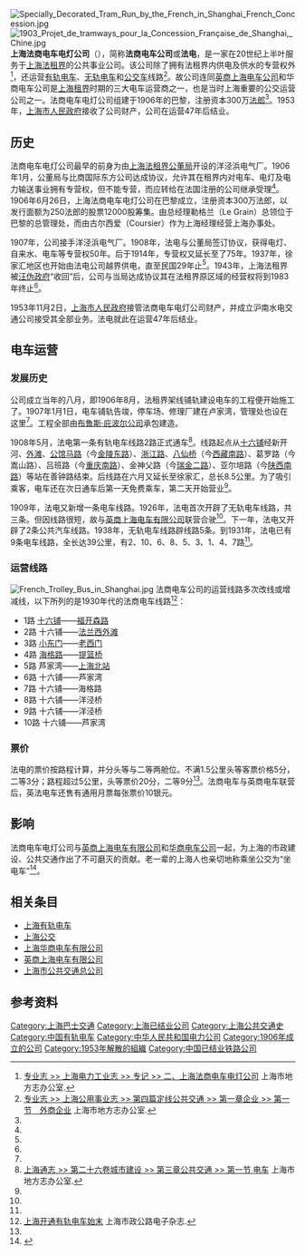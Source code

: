 {{Infobox Company
| company_name = 上海法商电车电灯公司
| company_name_en = Compagnie Française de Tramways et d'Éclairage Électrique de Changhaï
| company_logo = [[File:HQ_of_the_French_Tram_Runner_in_Shanghai_French_Concession.jpg|200px]]<br />1930年代初位于卢家湾的法电营业办事处
| company_type = 公共事业公司
| foundation = 1906年
| defunct = {{end date|1953}}
| location = {{FRA}}[[巴黎|巴黎]]<br>{{ROC}}[[上海法租界|上海法租界]][[重庆南路_(上海)|吕班路]]卢家湾（营业办事处）
| telephone_no = 
| key_people = 
| industry = 公共事业
| products = [[电力|电力]]、[[自来水|自来水]]、[[电车|电车]]、[[公交车|公交车]]
| revenue = 
| operating_income = 
| profit = 
| earnings_per_share = 
| num_employees =
| parent =
| subsid = 
| company_slogan = 
| homepage = 
| footnotes =
}}
[[File:Specially_Decorated_Tram_Run_by_the_French_in_Shanghai_French_Concession.jpg|thumb]]
[[File:1903_Projet_de_tramways_pour_la_Concession_Française_de_Shanghai,_Chine.jpg|thumb]]
'''上海法商电车电灯公司'''（'''{{Lang-fr|Compagnie Française de Tramways et d'Éclairage Électrique de Changhaï}}'''），简称'''法商电车公司'''或'''法电'''，是一家在20世纪上半叶服务于[[上海法租界|上海法租界]]的公共事业公司。该公司除了拥有法租界内供电及供水的专营权外<ref name="电">[http://www.shtong.gov.cn/newsite/node2/node2245/node4441/node58160/node59658/index.html 专业志 >> 上海电力工业志 >> 专记 >> 二、上海法商电车电灯公司] {{Wayback|url=http://www.shtong.gov.cn/newsite/node2/node2245/node4441/node58160/node59658/index.html |date=20170227174813 }} 上海市地方志办公室.</ref>，还运营[[有轨电车|有轨电车]]、[[无轨电车|无轨电车]]和[[公交车|公交车]]线路<ref name="外商企业">[http://www.shtong.gov.cn/newsite/node2/node2245/node4516/node55031/node55106/node55122/userobject1ai42382.html 专业志 >> 上海公用事业志 >> 第四篇定线公共交通 >> 第一章企业 >> 第一节　外商企业] {{Wayback|url=http://www.shtong.gov.cn/newsite/node2/node2245/node4516/node55031/node55106/node55122/userobject1ai42382.html |date=20200421084428 }} 上海市地方志办公室.</ref>。故公司连同[[英商上海电车有限公司|英商上海电车公司]]和华商电车公司是[[上海租界|上海租界]]时期的三大电车运营商之一，也是当时上海重要的公交运营公司之一。法商电车电灯公司组建于1906年的巴黎，注册资本300万[[法郎|法郎]]<ref name="电"/>。1953年，[[上海市人民政府|上海市人民政府]]接收了公司财产，公司在运营47年后结业。

==历史==
法商电车电灯公司最早的前身为由[[上海法租界公董局|上海法租界公董局]]开设的洋泾浜电气厂。1906年1月，公董局与比商国际东方公司达成协议，允许其在租界内对电车、电灯及电力输送事业拥有专营权，但不能专营，而应转给在法国注册的公司继承受理<ref name="电"/>。1906年6月26日，上海法商电车电灯公司在巴黎成立，注册资本300万法郎，以发行面额为250法郎的股票12000股筹集。由总经理勒格兰（Le Grain）总领位于巴黎的总管理处，而由古尔西爱（Coursier）作为上海经理经营上海办事处。

1907年，公司接手洋泾浜电气厂。1908年，法电与公董局签订协议，获得电灯、自来水、电车等专营权50年。后于1914年，专营权又延长至了75年。1937年，徐家汇地区也开始由法电公司越界供电，直至民国29年止<ref name="电"/>。1943年，上海法租界被[[汪伪政府|汪伪政府]]“收回”后，公司与当局达成协议其在法租界原区域的经营权将到1983年终止<ref name="电"/>。

1953年11月2日，[[上海市人民政府|上海市人民政府]]接管法商电车电灯公司财产，并成立沪南水电交通公司接受其全部业务。法电就此在运营47年后结业。

==电车运营==
===发展历史===
公司成立当年的八月，即1906年8月，法租界架线铺轨建设电车的工程便开始施工了。1907年1月1日，电车铺轨告竣，停车场、修理厂建在卢家湾，管理处也设在这里<ref name="外商企业"/>。工程全部由[[布鲁斯·庇波尔公司|布鲁斯·庇波尔公司]]承包建造。

1908年5月，法电第一条有轨电车线路2路正式通车<ref name="电车">[http://www.shtong.gov.cn/newsite/node2/node2247/node4584/node79519/node79541/userobject1ai103944.html 上海通志 >> 第二十六卷城市建设 >> 第三章公共交通 >> 第一节 电车] {{Wayback|url=http://www.shtong.gov.cn/newsite/node2/node2247/node4584/node79519/node79541/userobject1ai103944.html |date=20131202020750 }} 上海市地方志办公室.</ref>。线路起点从[[十六铺|十六铺]]经新开河、[[外滩|外滩]]、[[公馆马路|公馆马路]]（今[[金陵东路|金陵东路]]）、[[浙江中路|浙江路]]、[[八仙桥|八仙桥]]（今[[西藏南路|西藏南路]]）、葛罗路（今嵩山路）、吕班路（今[[重庆南路_(上海)|重庆南路]]）、金神父路（今[[瑞金二路|瑞金二路]]）、亚尔培路（今[[陕西南路_(上海)|陕西南路]]）等站在善钟路结束。后线路在六月又延长至徐家汇，总长8.5公里。为了吸引乘客，电车还在次日通车后第一天免费乘车，第二天开始营业<ref name="电车"/>。

1909年，法电又新增一条电车线路。1926年，法电首次开辟了无轨电车线路，共三条。但因线路很短，故与[[英商上海电车有限公司|英商上海电车有限公司]]联营合驶<ref name="外商企业"/>。下一年，法电又开辟了2条公共汽车线路。1938年，无轨电车线路辟线路5条。到1931年，法电已有9条电车线路，全长达39公里，有2、10、6、8、5、3、1、4、7路<ref name="电车"/>。

===运营线路===
[[File:French_Trolley_Bus_in_Shanghai.jpg|thumb]]
法商电车公司的运营线路多次改线或增减线，以下所列的是1930年代的法商电车线路<ref>[http://www.shsz.org.cn/book/shownews.asp?num=szzz-2011814143142 上海开通有轨电车始末] {{Wayback|url=http://www.shsz.org.cn/book/shownews.asp?num=szzz-2011814143142 |date=20190510192029 }} 上海市政公路电子杂志.</ref>：
*1路 [[十六铺|十六铺]]——[[武康路_(上海)|福开森路]]
*2路 十六铺——[[中山东二路|法兰西外滩]]
*3路 [[宝带门|小东门]]——[[老西门|老西门]]
*4路 [[海格路|海格路]]——[[提篮桥|提篮桥]]
*5路 芦家湾——[[上海北站|上海北站]]
*6路 十六铺——芦家湾
*7路 十六铺——海格路
*8路 十六铺——洋泾桥
*9路 十六铺——洋泾桥
*10路 十六铺——芦家湾

===票价===
法电的票价按路程计算，并分头等与二等两舱位。不满1.5公里头等客票价格5分，二等3分；路程超过5公里，头等票价20分，二等9分<ref name="电车"/>。法商电车与英商电车联营后，英法电车还售有通用月票每张票价10银元。

==影响==
{{see also|英商上海电车有限公司#影响}}
法商电车电灯公司与[[英商上海电车有限公司|英商上海电车有限公司]]和[[上海华商电车有限公司|华商电车公司]]一起，为上海的市政建设、公共交通作出了不可磨灭的贡献。老一辈的上海人也亲切地称乘坐公交为“坐电车”<ref name="文汇报">{{cite web  | language =zh  | publisher =[[上海文汇报|上海文汇报]]  | title =霾日忆电车  | url =http://whb.news365.com.cn/bh/201303/t20130328_1038054.html  | author =陆晨虹  | date =2013-03-28  | accessdate =2014-01-07  }}{{dead link|date=2018年1月 |bot=InternetArchiveBot |fix-attempted=yes }}</ref>。

==相关条目==
* [[上海有轨电车|上海有轨电车]]
* [[上海公交|上海公交]]
* [[上海华商电车有限公司|上海华商电车有限公司]]
* [[英商上海电车有限公司|英商上海电车有限公司]]
* [[上海市公共交通总公司|上海市公共交通总公司]]

==参考资料==
{{注脚}}

[[Category:上海巴士交通|Category:上海巴士交通]]
[[Category:上海已结业公司|Category:上海已结业公司]]
[[Category:上海公共交通史|Category:上海公共交通史]]
[[Category:中国有轨电车|Category:中国有轨电车]]
[[Category:中华人民共和国电力公司|Category:中华人民共和国电力公司]]
[[Category:1906年成立的公司|Category:1906年成立的公司]]
[[Category:1953年解散的組織|Category:1953年解散的組織]]
[[Category:中国已结业铁路公司|Category:中国已结业铁路公司]]